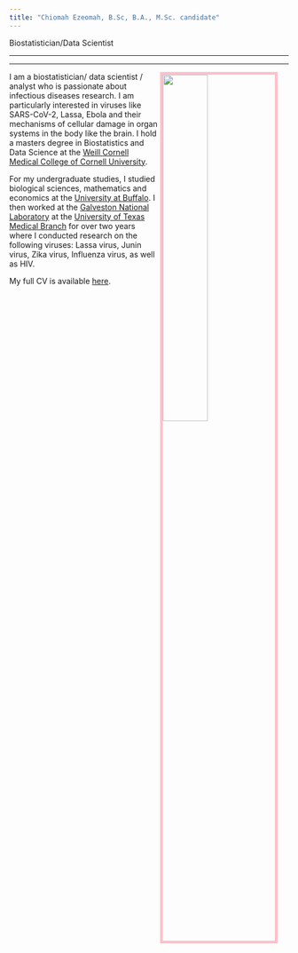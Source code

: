 ```yaml
---
title: "Chiomah Ezeomah, B.Sc, B.A., M.Sc. candidate"
---
```


Biostatistician/Data Scientist

---

---

<link rel="stylesheet" href="styles.css" type="text/css">


<img src= "IMG_0481-1.jpg" style="width:40%; border:5px solid; color: pink; margin-right: 20px" align="right">

I am a biostatistician/ data scientist / analyst who is passionate about infectious diseases research. I am particularly interested in viruses like SARS-CoV-2, Lassa, Ebola and their mechanisms of cellular damage in organ systems in the body like the brain. I hold a masters degree in Biostatistics and Data Science at the [Weill Cornell Medical College of Cornell University](https://hpr.weill.cornell.edu/graduate-education-clinical-training/masters-track/biostatistics-data-science). 

For my undergraduate studies, I studied biological sciences, mathematics and economics at the [University at Buffalo](http://www.buffalo.edu). I then worked at the [Galveston National Laboratory](https://www.utmb.edu/gnl) at the [University of Texas Medical Branch](https://www.utmb.edu) for over two years where I conducted research on the following viruses: Lassa virus, Junin virus, Zika virus, Influenza virus, as well as HIV.  

My full CV is available [here](EzeomahResumeNOV8.2020CE).